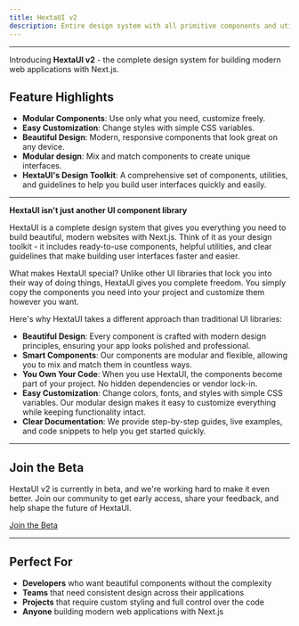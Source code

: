 ```yaml
---
title: HextaUI v2
description: Entire design system with all primitive components and utilities for building user interfaces.
---
```


---

Introducing **HextaUI v2** - the complete design system for building modern web applications with Next.js.

## Feature Highlights

- **Modular Components**: Use only what you need, customize freely.
- **Easy Customization**: Change styles with simple CSS variables.
- **Beautiful Design**: Modern, responsive components that look great on any device.
- **Modular design**: Mix and match components to create unique interfaces.
- **HextaUI's Design Toolkit**: A comprehensive set of components, utilities, and guidelines to help you build user interfaces quickly and easily.

---

**HextaUI isn't just another UI component library**

HextaUI is a complete design system that gives you everything you need to build beautiful, modern websites with Next.js. Think of it as your design toolkit - it includes ready-to-use components, helpful utilities, and clear guidelines that make building user interfaces faster and easier.

What makes HextaUI special? Unlike other UI libraries that lock you into their way of doing things, HextaUI gives you complete freedom. You simply copy the components you need into your project and customize them however you want.

Here's why HextaUI takes a different approach than traditional UI libraries:

- **Beautiful Design**: Every component is crafted with modern design principles, ensuring your app looks polished and professional.
- **Smart Components**: Our components are modular and flexible, allowing you to mix and match them in countless ways.
- **You Own Your Code**: When you use HextaUI, the components become part of your project. No hidden dependencies or vendor lock-in.
- **Easy Customization**: Change colors, fonts, and styles with simple CSS variables. Our modular design makes it easy to customize everything while keeping functionality intact.
- **Clear Documentation**: We provide step-by-step guides, live examples, and code snippets to help you get started quickly.

---

## Join the Beta

HextaUI v2 is currently in beta, and we're working hard to make it even better. Join our community to get early access, share your feedback, and help shape the future of HextaUI.

[Join the Beta](https://discord.gg/hG4dkbMcZf)

---

## Perfect For

- **Developers** who want beautiful components without the complexity
- **Teams** that need consistent design across their applications
- **Projects** that require custom styling and full control over the code
- **Anyone** building modern web applications with Next.js
